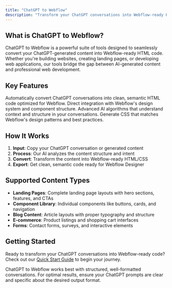 ```yaml
---
title: "ChatGPT to Webflow"
description: "Transform your ChatGPT conversations into Webflow-ready HTML with our powerful conversion tools."
---
```


## What is ChatGPT to Webflow?

ChatGPT to Webflow is a powerful suite of tools designed to seamlessly convert your ChatGPT-generated content into Webflow-ready HTML code. Whether you're building websites, creating landing pages, or developing web applications, our tools bridge the gap between AI-generated content and professional web development.

## Key Features

<CardGroup cols={2}>
  <Card title="Intelligent HTML Conversion" icon="code">
    Automatically convert ChatGPT conversations into clean, semantic HTML code
    optimized for Webflow.
  </Card>
  <Card title="Webflow Integration" icon="link">
    Direct integration with Webflow's design system and component structure.
  </Card>
  <Card title="AI-Powered Parsing" icon="brain">
    Advanced AI algorithms that understand context and structure in your
    conversations.
  </Card>
  <Card title="Custom Styling" icon="palette">
    Generate CSS that matches Webflow's design patterns and best practices.
  </Card>
</CardGroup>

## How It Works

1. **Input**: Copy your ChatGPT conversation or generated content
2. **Process**: Our AI analyzes the content structure and intent
3. **Convert**: Transform the content into Webflow-ready HTML/CSS
4. **Export**: Get clean, semantic code ready for Webflow Designer

## Supported Content Types

- **Landing Pages**: Complete landing page layouts with hero sections, features, and CTAs
- **Component Library**: Individual components like buttons, cards, and navigation
- **Blog Content**: Article layouts with proper typography and structure
- **E-commerce**: Product listings and shopping cart interfaces
- **Forms**: Contact forms, surveys, and interactive elements

## Getting Started

Ready to transform your ChatGPT conversations into Webflow-ready code? Check out our [Quick Start Guide](/chatgpt-to-webflow/quick-start) to begin your journey.

<Note>
  ChatGPT to Webflow works best with structured, well-formatted conversations.
  For optimal results, ensure your ChatGPT prompts are clear and specific about
  the desired output format.
</Note>

